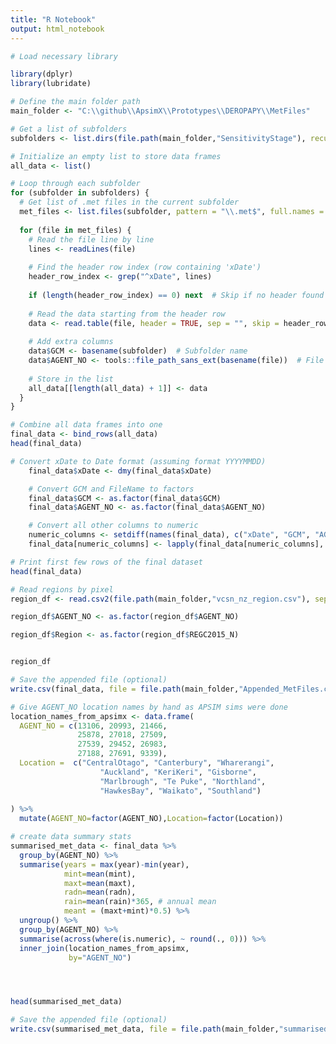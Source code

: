 ```yaml
---
title: "R Notebook"
output: html_notebook
---
```

```r
# Load necessary library

library(dplyr)
library(lubridate)
```

```r
# Define the main folder path
main_folder <- "C:\\github\\ApsimX\\Prototypes\\DEROPAPY\\MetFiles"
```


```r
# Get a list of subfolders
subfolders <- list.dirs(file.path(main_folder,"SensitivityStage"), recursive = FALSE)

# Initialize an empty list to store data frames
all_data <- list()
```

```r
# Loop through each subfolder
for (subfolder in subfolders) {
  # Get list of .met files in the current subfolder
  met_files <- list.files(subfolder, pattern = "\\.met$", full.names = TRUE)
  
  for (file in met_files) {
    # Read the file line by line
    lines <- readLines(file)
    
    # Find the header row index (row containing 'xDate')
    header_row_index <- grep("^xDate", lines)
    
    if (length(header_row_index) == 0) next  # Skip if no header found
    
    # Read the data starting from the header row
    data <- read.table(file, header = TRUE, sep = "", skip = header_row_index - 1, comment.char = "(", stringsAsFactors = FALSE)
    
    # Add extra columns
    data$GCM <- basename(subfolder)  # Subfolder name
    data$AGENT_NO <- tools::file_path_sans_ext(basename(file))  # File name without extension
    
    # Store in the list
    all_data[[length(all_data) + 1]] <- data
  }
}

# Combine all data frames into one
final_data <- bind_rows(all_data)
head(final_data)
```


```r
# Convert xDate to Date format (assuming format YYYYMMDD)
    final_data$xDate <- dmy(final_data$xDate)

    # Convert GCM and FileName to factors
    final_data$GCM <- as.factor(final_data$GCM)
    final_data$AGENT_NO <- as.factor(final_data$AGENT_NO)

    # Convert all other columns to numeric
    numeric_columns <- setdiff(names(final_data), c("xDate", "GCM", "AGENT_NO"))
    final_data[numeric_columns] <- lapply(final_data[numeric_columns], as.numeric)

# Print first few rows of the final dataset
head(final_data)
```
```r
# Read regions by pixel
region_df <- read.csv2(file.path(main_folder,"vcsn_nz_region.csv"), sep=",") 

region_df$AGENT_NO <- as.factor(region_df$AGENT_NO)

region_df$Region <- as.factor(region_df$REGC2015_N)


region_df
```

```r
# Save the appended file (optional)
write.csv(final_data, file = file.path(main_folder,"Appended_MetFiles.csv"), row.names = FALSE)
```


```r

# Give AGENT_NO location names by hand as APSIM sims were done
location_names_from_apsimx <- data.frame(
  AGENT_NO = c(13106, 20993, 21466, 
               25878, 27018, 27509,
               27539, 29452, 26983, 
               27188, 27691, 9339),
  Location =  c("CentralOtago", "Canterbury", "Wharerangi", 
                    "Auckland", "KeriKeri", "Gisborne",
                    "Marlbrough", "Te Puke", "Northland",
                    "HawkesBay", "Waikato", "Southland")
  
) %>%
  mutate(AGENT_NO=factor(AGENT_NO),Location=factor(Location))


```
```r
# create data summary stats
summarised_met_data <- final_data %>%
  group_by(AGENT_NO) %>%
  summarise(years = max(year)-min(year),
            mint=mean(mint),
            maxt=mean(maxt),
            radn=mean(radn),
            rain=mean(rain)*365, # annual mean
            meant = (maxt+mint)*0.5) %>%
  ungroup() %>%
  group_by(AGENT_NO) %>%
  summarise(across(where(is.numeric), ~ round(., 0))) %>%
  inner_join(location_names_from_apsimx,
             by="AGENT_NO")




head(summarised_met_data)
```



```r
# Save the appended file (optional)
write.csv(summarised_met_data, file = file.path(main_folder,"summarised_met_data.csv"), row.names = FALSE)
```

